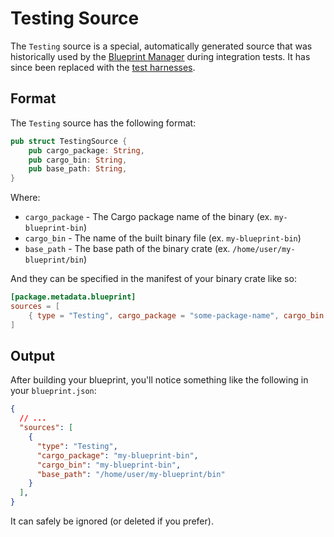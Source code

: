 # Testing Source

The `Testing` source is a special, automatically generated source that was historically used by the [Blueprint Manager]
during integration tests. It has since been replaced with the [test harnesses](/developers/testing/introduction).

## Format

The `Testing` source has the following format:

```rust
pub struct TestingSource {
    pub cargo_package: String,
    pub cargo_bin: String,
    pub base_path: String,
}
```

Where:

- `cargo_package` - The Cargo package name of the binary (ex. `my-blueprint-bin`)
- `cargo_bin` - The name of the built binary file (ex. `my-blueprint-bin`)
- `base_path` - The base path of the binary crate (ex. `/home/user/my-blueprint/bin`)

And they can be specified in the manifest of your binary crate like so:

```toml
[package.metadata.blueprint]
sources = [
    { type = "Testing", cargo_package = "some-package-name", cargo_bin = "some-binary", base_path = "/home/user/some-blueprint/bin" }
]
```

## Output

After building your blueprint, you'll notice something like the following in your `blueprint.json`:

```json
{
  // ...
  "sources": [
    {
      "type": "Testing",
      "cargo_package": "my-blueprint-bin",
      "cargo_bin": "my-blueprint-bin",
      "base_path": "/home/user/my-blueprint/bin"
    }
  ],
}
```

It can safely be ignored (or deleted if you prefer).

[Blueprint Manager]: /operators/manager/introduction
